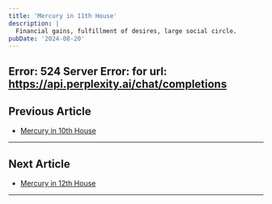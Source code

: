 ```yaml
---
title: 'Mercury in 11th House'
description: |
  Financial gains, fulfillment of desires, large social circle.
pubDate: '2024-08-20'
---
```


Error: 524 Server Error:  for url: https://api.perplexity.ai/chat/completions
---

## Previous Article
- [Mercury in 10th House](/blogs-md/0604_Mercury_in_Houses/060410_Mercury_in_10th_House.mdx)

---

## Next Article
- [Mercury in 12th House](/blogs-md/0604_Mercury_in_Houses/060412_Mercury_in_12th_House.mdx)

---
